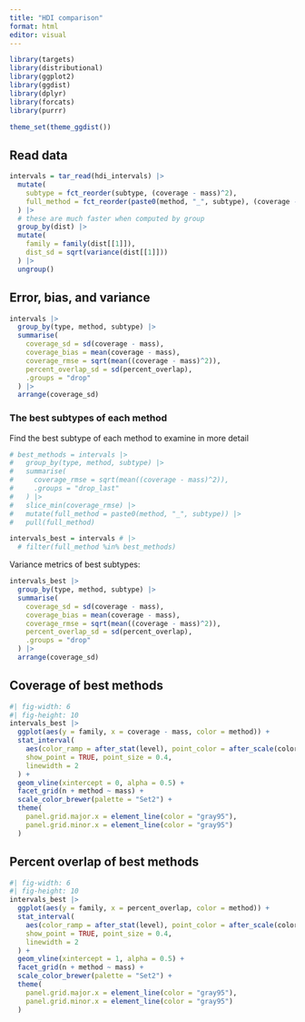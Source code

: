 ```yaml
---
title: "HDI comparison"
format: html
editor: visual
---
```


```r
library(targets)
library(distributional)
library(ggplot2)
library(ggdist)
library(dplyr)
library(forcats)
library(purrr)

theme_set(theme_ggdist())
```

## Read data

```r
intervals = tar_read(hdi_intervals) |>
  mutate(
    subtype = fct_reorder(subtype, (coverage - mass)^2),
    full_method = fct_reorder(paste0(method, "_", subtype), (coverage - mass)^2)
  ) |>
  # these are much faster when computed by group
  group_by(dist) |>
  mutate(
    family = family(dist[[1]]),
    dist_sd = sqrt(variance(dist[[1]]))
  ) |>
  ungroup()
```

## Error, bias, and variance

```r
intervals |>
  group_by(type, method, subtype) |>
  summarise(
    coverage_sd = sd(coverage - mass), 
    coverage_bias = mean(coverage - mass),
    coverage_rmse = sqrt(mean((coverage - mass)^2)),
    percent_overlap_sd = sd(percent_overlap), 
    .groups = "drop"
  ) |>
  arrange(coverage_sd)
```

### The best subtypes of each method

Find the best subtype of each method to examine in more detail

```r
# best_methods = intervals |>
#   group_by(type, method, subtype) |>
#   summarise(
#     coverage_rmse = sqrt(mean((coverage - mass)^2)),
#     .groups = "drop_last"
#   ) |>
#   slice_min(coverage_rmse) |>
#   mutate(full_method = paste0(method, "_", subtype)) |>
#   pull(full_method)

intervals_best = intervals # |>
  # filter(full_method %in% best_methods)
```

Variance metrics of best subtypes:

```r
intervals_best |>
  group_by(type, method, subtype) |>
  summarise(
    coverage_sd = sd(coverage - mass), 
    coverage_bias = mean(coverage - mass),
    coverage_rmse = sqrt(mean((coverage - mass)^2)),
    percent_overlap_sd = sd(percent_overlap), 
    .groups = "drop"
  ) |>
  arrange(coverage_sd)
```

## Coverage of best methods

```r
#| fig-width: 6
#| fig-height: 10
intervals_best |>
  ggplot(aes(y = family, x = coverage - mass, color = method)) +
  stat_interval(
    aes(color_ramp = after_stat(level), point_color = after_scale(colorspace::darken(color, .2))), 
    show_point = TRUE, point_size = 0.4,
    linewidth = 2
  ) +
  geom_vline(xintercept = 0, alpha = 0.5) + 
  facet_grid(n + method ~ mass) +
  scale_color_brewer(palette = "Set2") +
  theme(
    panel.grid.major.x = element_line(color = "gray95"),
    panel.grid.minor.x = element_line(color = "gray95")
  )
```

## Percent overlap of best methods

```r
#| fig-width: 6
#| fig-height: 10
intervals_best |>
  ggplot(aes(y = family, x = percent_overlap, color = method)) +
  stat_interval(
    aes(color_ramp = after_stat(level), point_color = after_scale(colorspace::darken(color, .2))), 
    show_point = TRUE, point_size = 0.4,
    linewidth = 2
  ) +
  geom_vline(xintercept = 1, alpha = 0.5) + 
  facet_grid(n + method ~ mass) +
  scale_color_brewer(palette = "Set2") +
  theme(
    panel.grid.major.x = element_line(color = "gray95"),
    panel.grid.minor.x = element_line(color = "gray95")
  )
```
